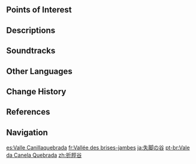{{Location Infobox
|image        = Wounded Shin Valley.png
|type         = Subarea
|region       = Sumeru
|subregion    = Great Red Sand
|area         = Desert of Hadramaveth
}}
{{Location Intro}}

==Points of Interest==
{{Locations by Category Table|type=Points of Interest}}
<!--
==Quests==
{{Quests by Category List|heo=1}}
--><!--
==Features==
===Exploration===
''(To be added.)''
--><!--
===Enemies===
<!--
====Normal Bosses====
* {{Enemy}}
====Elite Enemies====
====Common Enemies====
--><!--
===Local Specialties===
''(To be added.)''
===Interactables===
-->
==Descriptions==
{{Description/Viewpoint|Where a Titan's Shins Were Broken}}

==Soundtracks==
{{Soundtracks by Category Table|type=location}}
<!--
==Trivia==
-->
==Other Languages==
{{Other Languages
|en      = Wounded Shin Valley
|zhs     = 折胫谷
|zhs_rm  = Zhéjìng-gǔ
|zht     = 折脛谷
|zht_rm  = Zhéjìng-gǔ
|zh_tl   = 
|ja      = {{Rubi|失|しっ|脚|きゃく|の|&nbsp;|谷|たに}}
|ja_rm   = Shikkyaku no Tani<ref>[[Map]], Label: Wounded Shin Valley (Japanese)</ref>
|ja_tl   = Valley of Downfall
|ko      = 부러진 정강이 협곡
|ko_tl   = Broken Shin Canyon
|es      = Valle Canillaquebrada
|es_tl   = Broken Shin Valley
|fr      = Vallée des brise-jambes
|fr_tl   = Leg-Breaker Valley
|ru      = Долина Переломай-ноги
|ru_tl   = Break-Legs Valley
|th      = Wounded Shin Valley
|vi      = Thung Lũng Xương Gãy
|vi_tl   = 
|de      = Beinbrechertal
|de_tl   = Legbreaker Valley
|id      = Wounded Shin Valley
|pt      = Vale da Canela Quebrada
|pt_tl   = 
|tr      = Yarık İncik Vadisi
|tr_tl   = Wounded Shin Valley
|it      = Valle di Malatibia
|it_tl   = Malatibia Valley
}}

==Change History==
{{Change History|3.4}}

==References==
{{Reflist}}

==Navigation==
{{Area Navbox|Sumeru}}

[[es:Valle Canillaquebrada]]
[[fr:Vallée des brises-jambes]]
[[ja:失脚の谷]]
[[pt-br:Vale da Canela Quebrada]]
[[zh:折脛谷]]